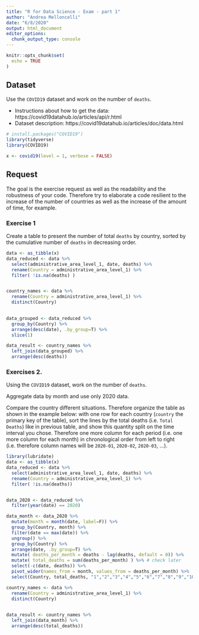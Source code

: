```yaml
---
title: "R for Data Science - Exam - part 1"
author: "Andrea Melloncelli"
date: "6/8/2020"
output: html_document
editor_options: 
  chunk_output_type: console
---
```


```r
knitr::opts_chunk$set(
  echo = TRUE 
)
```


## Dataset 

Use the `COVID19` dataset and work on the number of `deaths`.

- Instructions about how to get the data: https://covid19datahub.io/articles/api/r.html
- Dataset description: https://covid19datahub.io/articles/doc/data.html

```r
# install.packages("COVID19")
library(tidyverse)
library(COVID19)

x <- covid19(level = 1, verbose = FALSE)
```


## Request

The goal is the exercise request as well as the readability and the robustness of your code. Therefore try to elaborate a code resilient to the increase of the number of countries as well as the increase of the amount of time, for example. 

### Exercise 1

Create a table to present the number of total `deaths` by country, sorted by the cumulative number of `deaths` in decreasing order.

```r
data <- as_tibble(x)
data_reduced <- data %>%
  select(administrative_area_level_1, date, deaths) %>% 
  rename(Country = administrative_area_level_1) %>% 
  filter( !is.na(deaths) )


country_names <- data %>% 
  rename(Country = administrative_area_level_1) %>% 
  distinct(Country)
  

data_grouped <- data_reduced %>% 
  group_by(Country) %>% 
  arrange(desc(date), .by_group=T) %>% 
  slice(1)

data_result <- country_names %>% 
  left_join(data_grouped) %>% 
  arrange(desc(deaths))


```

### Exercises 2.

Using the `COVID19` dataset, work on the number of `deaths`.

Aggregate data by month and use only 2020 data.

Compare the country different situations. Therefore organize the table as shown in the example below: with one row for each country (`country` the primary key of the table), sort the lines by the total deaths (i.e. `Total Deaths`) like in previous table, and show this quantity split on the time interval you chose. Therefore one more column for each period (i.e. one more column for each month) in chronological order from left to right (i.e. therefore column names will be `2020-01`, `2020-02`, `2020-03`, ...). 

```r
library(lubridate)
data <- as_tibble(x)
data_reduced <- data %>%
  select(administrative_area_level_1, date, deaths) %>% 
  rename(Country = administrative_area_level_1) %>% 
  filter( !is.na(deaths))


data_2020 <- data_reduced %>%
  filter(year(date) == 2020)

data_month <- data_2020 %>% 
  mutate(month = month(date, label=F)) %>% 
  group_by(Country, month) %>% 
  filter(date == max(date)) %>% 
  ungroup() %>% 
  group_by(Country) %>% 
  arrange(date, .by_group=T) %>% 
  mutate( deaths_per_month = deaths - lag(deaths, default = 0)) %>% 
  mutate( total_deaths = sum(deaths_per_month) ) %>% # check later
  select(-c(date, deaths)) %>% 
  pivot_wider(names_from = month, values_from = deaths_per_month) %>% 
  select(Country, total_deaths, "1","2","3","4","5","6","7","8","9","10","11","12")

country_names <- data %>% 
  rename(Country = administrative_area_level_1) %>% 
  distinct(Country)
  

data_result <- country_names %>% 
  left_join(data_month) %>% 
  arrange(desc(total_deaths))
```

